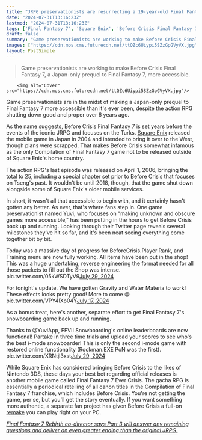 ```yaml
---
title: "JRPG preservationists are resurrecting a 19-year-old Final Fantasy 7 prequel that's been lost media since 2018"
date: "2024-07-31T13:16:23Z"
lastmod: "2024-07-31T13:16:23Z"
tags: ['Final Fantasy 7', 'Square Enix', 'Before Crisis Final Fantasy 7', 'Nintendo 3DS', 'Final Fantasy 7 Ever Crisis', 'Final Fantasy 7 Rebirth']
draft: false
summary: "Game preservationists are working to make Before Crisis Final Fantasy 7, a Japan-only prequel to Final Fantasy 7, more accessible."
images: ["https://cdn.mos.cms.futurecdn.net/ttQZc6Uiypi5SZzGpGVyVX.jpg"]
layout: PostSimple
---
```

> Game preservationists are working to make Before Crisis Final Fantasy 7, a Japan-only prequel to Final Fantasy 7, more accessible.


        <img alt="Cover" src="https://cdn.mos.cms.futurecdn.net/ttQZc6Uiypi5SZzGpGVyVX.jpg"/>
        
Game preservationists are in the midst of making a Japan-only prequel to Final Fantasy 7 more accessible than it's ever been, despite the action RPG shutting down good and proper over 6 years ago.

As the name suggests, Before Crisis Final Fantasy 7 is set years before the events of the iconic JRPG and focuses on the Turks. [Square Enix](https://www.gamesradar.com/tag/square_enix/) released the mobile game in Japan in 2004 and intended to bring it over to the West, though plans were scrapped. That makes Before Crisis somewhat infamous as the only Compilation of Final Fantasy 7 game not to be released outside of Square Enix's home country.

The action RPG's last episode was released on April 1, 2006, bringing the total to 25, including a special chapter set prior to Before Crisis that focuses on Tseng's past. It wouldn't be until 2018, though, that the game shut down alongside some of Square Enix's older mobile services.

In short, it wasn't all that accessible to begin with, and it certainly hasn't gotten any better. As ever, that's where fans step in. One game preservationist named Yuvi, who focuses on "making unknown and obscure games more accessible," has been putting in the hours to get Before Crisis back up and running. Looking through their Twitter page reveals several milestones they've hit so far, and it's been neat seeing everything come together bit by bit.

Today was a massive day of progress for BeforeCrisis.Player Rank, and Training menu are now fully working. All items have been put in the shop! This was a huge undertaking, reverse engineering the format needed for all those packets to fill out the Shop was intense. pic.twitter.com/05kWSDTyV9[July 29, 2024](https://twitter.com/YuviApp/status/1817755519991333056)

For tonight's update. We have gotten Gravity and Water Materia to work! These effects looks pretty good! More to come 😁 pic.twitter.com/VPY4lXp04Y[July 17, 2024](https://twitter.com/YuviApp/status/1813423082775650396)

As a bonus treat, here's another, separate effort to get Final Fantasy 7's snowboarding game back up and running.

Thanks to @YuviApp, FFVII Snowboarding's online leaderboards are now functional! Partake in three time trials and upload your scores to see who's the best i-mode snowboarder! This is only the second i-mode game with restored online functionality (Rockman.EXE PoN was the first). pic.twitter.com/XRNtjl3xst[July 29, 2024](https://twitter.com/RockmanCosmo/status/1817970793281896821)

While Square Enix has considered bringing Before Crisis to the likes of Nintendo 3DS, these days your best bet regarding official releases is another mobile game called Final Fantasy 7 Ever Crisis. The gacha RPG is essentially a periodical retelling of all canon titles in the Compilation of Final Fantasy 7 franchise, which includes Before Crisis. You're not getting the game, per se, but you'll get the story eventually. If you want something more authentic, a separate fan project has given Before Crisis a full-on [remake](https://richterwilker.itch.io/before-crisis-remake) you can play right on your PC.

[<em>Final Fantasy 7 Rebirth co-director says Part 3 will answer any remaining questions and deliver an even greater ending than the original JRPG.</em>](https://www.gamesradar.com/games/final-fantasy/final-fantasy-7-rebirth-co-director-says-part-3-will-answer-any-remaining-questions-and-deliver-an-even-greater-ending-than-the-original-jrpg/)
        